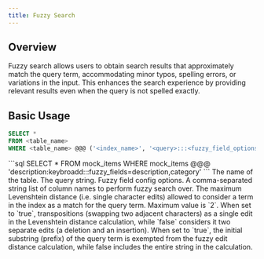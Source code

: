 ```yaml
---
title: Fuzzy Search
---
```


## Overview

Fuzzy search allows users to obtain search results that approximately match the query term,
accommodating minor typos, spelling errors, or variations in the input. This enhances the search experience by
providing relevant results even when the query is not spelled exactly.

## Basic Usage

```sql
SELECT *
FROM <table_name>
WHERE <table_name> @@@ ('<index_name>', '<query>:::<fuzzy_field_options>')
```

<Accordion title="Example Usage">
```sql
SELECT *
FROM mock_items
WHERE mock_items @@@ 'description:keybroadd:::fuzzy_fields=description,category'
```
</Accordion>

<ParamField body="table_name" required>
  The name of the table.
</ParamField>
<ParamField body="query" required>
  The query string.
</ParamField>
<ParamField body="fuzzy_field_options" required>
  Fuzzy field config options.
    <Expandable title="Config Options">
      <ParamField body="fuzzy_fields" required>
        A comma-separated string list of column names to perform fuzzy search over.
      </ParamField>
      <ParamField body="distance" default={2}>
        The maximum Levenshtein distance (i.e. single character edits) allowed to consider a term in the index as a match for the query term.
        Maximum value is `2`.
      </ParamField>
      <ParamField body="transpose_cost_one" default={true}>
        When set to `true`, transpositions (swapping two adjacent characters) as a single edit in the Levenshtein distance calculation,
        while `false` considers it two separate edits (a deletion and an insertion).
      </ParamField>
      <ParamField body="prefix" default={true}>
        When set to `true`, the initial substring (prefix) of the query term is exempted from the fuzzy edit distance calculation,
        while false includes the entire string in the calculation.
      </ParamField>
    </Expandable>
</ParamField>
